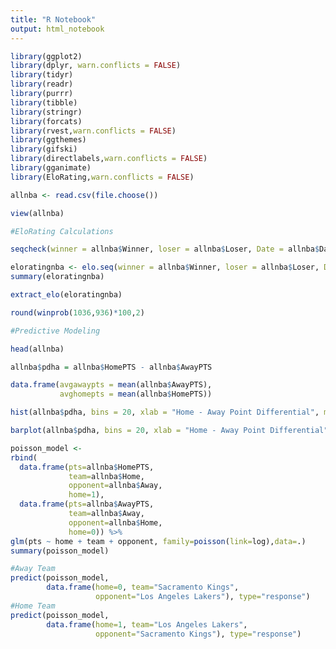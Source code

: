 ---
title: "R Notebook"
output: html_notebook
---

```{r}
library(ggplot2)
library(dplyr, warn.conflicts = FALSE)
library(tidyr)
library(readr)
library(purrr)
library(tibble)
library(stringr)
library(forcats)
library(rvest,warn.conflicts = FALSE)
library(ggthemes)
library(gifski)
library(directlabels,warn.conflicts = FALSE)
library(gganimate)
library(EloRating,warn.conflicts = FALSE)
```

```{r}
allnba <- read.csv(file.choose())
```

```{r}
view(allnba)
```

```{r}
#EloRating Calculations
```

```{r}
seqcheck(winner = allnba$Winner, loser = allnba$Loser, Date = allnba$Date)
```

```{r}
eloratingnba <- elo.seq(winner = allnba$Winner, loser = allnba$Loser, Date = allnba$Date, runcheck = TRUE)
summary(eloratingnba)
```

```{r}
extract_elo(eloratingnba)
```

```{r}
round(winprob(1036,936)*100,2)
```


```{r}
#Predictive Modeling
```

```{r}
head(allnba)
```

```{r}
allnba$pdha = allnba$HomePTS - allnba$AwayPTS
```

```{r}
data.frame(avgawaypts = mean(allnba$AwayPTS),
           avghomepts = mean(allnba$HomePTS))
```

```{r}
hist(allnba$pdha, bins = 20, xlab = "Home - Away Point Differential", main = "Histogram of Point Differential in the NBA (21-22)", xlim = c(-60,60))
```

```{r}
barplot(allnba$pdha, bins = 20, xlab = "Home - Away Point Differential", main = "Bargraph of Point Differential in the NBA (21-22)")
```

```{r}
poisson_model <- 
rbind(
  data.frame(pts=allnba$HomePTS,
             team=allnba$Home,
             opponent=allnba$Away,
             home=1),
  data.frame(pts=allnba$AwayPTS,
             team=allnba$Away,
             opponent=allnba$Home,
             home=0)) %>%
glm(pts ~ home + team + opponent, family=poisson(link=log),data=.)
summary(poisson_model)
```

```{r}
#Away Team
predict(poisson_model, 
        data.frame(home=0, team="Sacramento Kings", 
                   opponent="Los Angeles Lakers"), type="response")
#Home Team
predict(poisson_model, 
        data.frame(home=1, team="Los Angeles Lakers", 
                   opponent="Sacramento Kings"), type="response")
```



